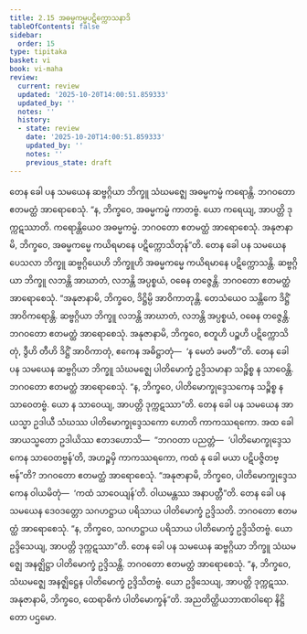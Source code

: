 ```yaml
---
title: 2.15 အဓမ္မကမ္မပဋိက္ကောသနာဒိ
tableOfContents: false
sidebar:
  order: 15
type: tipitaka
basket: vi
book: vi-maha
review:
  current: review
  updated: '2025-10-20T14:00:51.859333'
  updated_by: ''
  notes: ''
  history:
  - state: review
    date: '2025-10-20T14:00:51.859333'
    updated_by: ''
    notes: ''
    previous_state: draft
---
```



<DynamicBreadcrumb />


<ReviewStatus review={frontmatter.review} showDetails={true} />

<HypothesisAnnotation frontmatter={frontmatter} />

<Division number="154" book="vi-maha" e="ch" v="3" p="154">

<Paragraph number="642" book="vi-maha">
တေန ခေါ ပန သမယေန ဆဗ္ဗဂ္ဂိယာ ဘိက္ခူ သံဃမဇ္ဈေ အဓမ္မကမ္မံ ကရောန္တိ. ဘဂဝတော ဧတမတ္ထံ အာရောစေသုံ. “န, ဘိက္ခဝေ, အဓမ္မကမ္မံ ကာတဗ္ဗံ. ယော ကရေယျ, အာပတ္တိ ဒုက္ကဋဿာတိ. ကရောန္တိယေဝ အဓမ္မကမ္မံ. ဘဂဝတော ဧတမတ္ထံ အာရောစေသုံ. အနုဇာနာမိ, ဘိက္ခဝေ, အဓမ္မကမ္မေ ကယိရမာနေ ပဋိက္ကောသိတုန်”တိ.
</Paragraph>

<Paragraph number="643" book="vi-maha">
တေန ခေါ ပန သမယေန ပေသလာ ဘိက္ခူ ဆဗ္ဗဂ္ဂိယေဟိ ဘိက္ခူဟိ အဓမ္မကမ္မေ ကယိရမာနေ ပဋိက္ကောသန္တိ. ဆဗ္ဗဂ္ဂိယာ ဘိက္ခူ လဘန္တိ အာဃာတံ, လဘန္တိ အပ္ပစ္စယံ, ဝဓေန တဇ္ဇေန္တိ. ဘဂဝတော ဧတမတ္ထံ အာရောစေသုံ. “အနုဇာနာမိ, ဘိက္ခဝေ, ဒိဋ္ဌိမ္ပိ အာဝိကာတုန္တိ. တေသံယေဝ သန္တိကေ ဒိဋ္ဌိံ အာဝိကရောန္တိ. ဆဗ္ဗဂ္ဂိယာ ဘိက္ခူ လဘန္တိ အာဃာတံ, လဘန္တိ အပ္ပစ္စယံ, ဝဓေန တဇ္ဇေန္တိ. ဘဂဝတော ဧတမတ္ထံ အာရောစေသုံ. အနုဇာနာမိ, ဘိက္ခဝေ, စတူဟိ ပဉ္စဟိ ပဋိက္ကောသိတုံ, ဒွီဟိ တီဟိ ဒိဋ္ဌိံ အာဝိကာတုံ, ဧကေန အဓိဋ္ဌာတုံ—  ‘န မေတံ ခမတီ’”တိ.
</Paragraph>

<Paragraph number="644" book="vi-maha">
တေန ခေါ ပန သမယေန ဆဗ္ဗဂ္ဂိယာ ဘိက္ခူ သံဃမဇ္ဈေ ပါတိမောက္ခံ ဥဒ္ဒိသမာနာ သဉ္စိစ္စ န သာဝေန္တိ. ဘဂဝတော ဧတမတ္ထံ အာရောစေသုံ. “န, ဘိက္ခဝေ, ပါတိမောက္ခုဒ္ဒေသကေန သဉ္စိစ္စ န သာဝေတဗ္ဗံ. ယော န သာဝေယျ, အာပတ္တိ ဒုက္ကဋဿာ”တိ.
</Paragraph>

<Paragraph number="645" book="vi-maha">
တေန ခေါ ပန သမယေန အာယသ္မာ ဥဒါယီ သံဃဿ ပါတိမောက္ခုဒ္ဒေသကော ဟောတိ ကာကဿရကော. အထ ခေါ အာယသ္မတော ဥဒါယိဿ ဧတဒဟောသိ—  “ဘဂဝတာ ပညတ္တံ—  ‘ပါတိမောက္ခုဒ္ဒေသကေန သာဝေတဗ္ဗန်’တိ, အဟဉ္စမှိ ကာကဿရကော, ကထံ နု ခေါ မယာ ပဋိပဇ္ဇိတဗ္ဗန်”တိ? ဘဂဝတော ဧတမတ္ထံ အာရောစေသုံ. “အနုဇာနာမိ, ဘိက္ခဝေ, ပါတိမောက္ခုဒ္ဒေသကေန ဝါယမိတုံ—  ‘ကထံ သာဝေယျန်’တိ. ဝါယမန္တဿ အနာပတ္တီ”တိ.
</Paragraph>

<Paragraph number="646" book="vi-maha">
တေန ခေါ ပန သမယေန ဒေဝဒတ္တော သဂဟဋ္ဌာယ ပရိသာယ ပါတိမောက္ခံ ဥဒ္ဒိသတိ. ဘဂဝတော ဧတမတ္ထံ အာရောစေသုံ. “န, ဘိက္ခဝေ, သဂဟဋ္ဌာယ ပရိသာယ ပါတိမောက္ခံ ဥဒ္ဒိသိတဗ္ဗံ. ယော ဥဒ္ဒိသေယျ, အာပတ္တိ ဒုက္ကဋဿာ”တိ.
</Paragraph>

<Paragraph number="647" book="vi-maha">
တေန ခေါ ပန သမယေန ဆဗ္ဗဂ္ဂိယာ ဘိက္ခူ သံဃမဇ္ဈေ အနဇ္ဈိဋ္ဌာ ပါတိမောက္ခံ ဥဒ္ဒိသန္တိ. ဘဂဝတော ဧတမတ္ထံ အာရောစေသုံ. “န, ဘိက္ခဝေ, သံဃမဇ္ဈေ အနဇ္ဈိဋ္ဌေန ပါတိမောက္ခံ ဥဒ္ဒိသိတဗ္ဗံ. ယော ဥဒ္ဒိသေယျ, အာပတ္တိ ဒုက္ကဋဿ. အနုဇာနာမိ, ဘိက္ခဝေ, ထေရာဓိကံ ပါတိမောက္ခန်”တိ.

</Paragraph>
</Division>

<Paragraph number="648" type="center" book="vi-maha">
အညတိတ္ထိယဘာဏဝါရော နိဋ္ဌိတော ပဌမော.
</Paragraph>